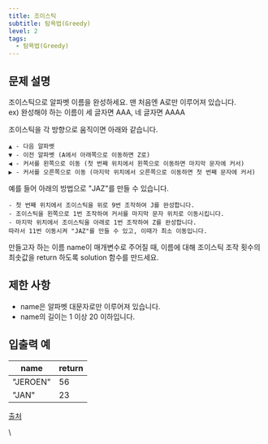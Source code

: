 ```yaml
---
title: 조이스틱
subtitle: 탐욕법(Greedy)
level: 2
tags:
  - 탐욕법(Greedy)
---
```


## 문제 설명

조이스틱으로 알파벳 이름을 완성하세요. 맨 처음엔 A로만 이루어져 있습니다.\
ex) 완성해야 하는 이름이 세 글자면 AAA, 네 글자면 AAAA

조이스틱을 각 방향으로 움직이면 아래와 같습니다.

```
▲ - 다음 알파벳
▼ - 이전 알파벳 (A에서 아래쪽으로 이동하면 Z로)
◀ - 커서를 왼쪽으로 이동 (첫 번째 위치에서 왼쪽으로 이동하면 마지막 문자에 커서)
▶ - 커서를 오른쪽으로 이동 (마지막 위치에서 오른쪽으로 이동하면 첫 번째 문자에 커서)
```

예를 들어 아래의 방법으로 "JAZ"를 만들 수 있습니다.

```
- 첫 번째 위치에서 조이스틱을 위로 9번 조작하여 J를 완성합니다.
- 조이스틱을 왼쪽으로 1번 조작하여 커서를 마지막 문자 위치로 이동시킵니다.
- 마지막 위치에서 조이스틱을 아래로 1번 조작하여 Z를 완성합니다.
따라서 11번 이동시켜 "JAZ"를 만들 수 있고, 이때가 최소 이동입니다.
```

만들고자 하는 이름 name이 매개변수로 주어질 때, 이름에 대해 조이스틱 조작 횟수의 최솟값을 return 하도록 solution 함수를 만드세요.

## 제한 사항

- name은 알파벳 대문자로만 이루어져 있습니다.
- name의 길이는 1 이상 20 이하입니다.

## 입출력 예

| name     | return |
| -------- | ------ |
| "JEROEN" | 56     |
| "JAN"    | 23     |

[출처](https://commissies.ch.tudelft.nl/chipcie/archief/2010/nwerc/nwerc2010.pdf)

\
